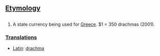 ==[[Etymology]]==

==[[]]==

# A state currency being used for [[Greece]].  $1 = 350 drachmas (2001).

===[[Translations]]===

*[[Latin]]: [[drachma]]